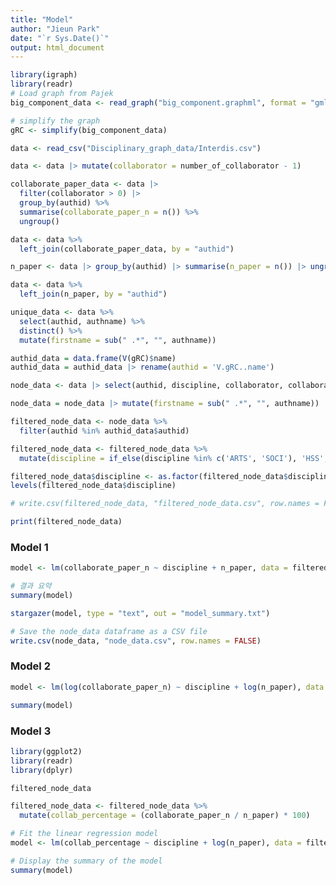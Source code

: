 ```yaml
---
title: "Model"
author: "Jieun Park"
date: "`r Sys.Date()`"
output: html_document
---
```



```r
library(igraph)
library(readr)
# Load graph from Pajek
big_component_data <- read_graph("big_component.graphml", format = "gml")

# simplify the graph
gRC <- simplify(big_component_data)

data <- read_csv("Disciplinary_graph_data/Interdis.csv")

```

```r
data <- data |> mutate(collaborator = number_of_collaborator - 1)

collaborate_paper_data <- data |> 
  filter(collaborator > 0) |> 
  group_by(authid) %>%
  summarise(collaborate_paper_n = n()) %>%
  ungroup()

data <- data %>%
  left_join(collaborate_paper_data, by = "authid")

n_paper <- data |> group_by(authid) |> summarise(n_paper = n()) |> ungroup()

data <- data %>%
  left_join(n_paper, by = "authid")

unique_data <- data %>%
  select(authid, authname) %>%
  distinct() %>%
  mutate(firstname = sub(" .*", "", authname))

authid_data = data.frame(V(gRC)$name)
authid_data = authid_data |> rename(authid = 'V.gRC..name')

node_data <- data |> select(authid, discipline, collaborator, collaborate_paper_n, n_paper, authname)

node_data = node_data |> mutate(firstname = sub(" .*", "", authname))

filtered_node_data <- node_data %>%
  filter(authid %in% authid_data$authid)

filtered_node_data <- filtered_node_data %>%
  mutate(discipline = if_else(discipline %in% c('ARTS', 'SOCI'), 'HSS', 'STEM'))

filtered_node_data$discipline <- as.factor(filtered_node_data$discipline)
levels(filtered_node_data$discipline)

# write.csv(filtered_node_data, "filtered_node_data.csv", row.names = FALSE)

print(filtered_node_data)
```


### Model 1

```r
model <- lm(collaborate_paper_n ~ discipline + n_paper, data = filtered_node_data)

# 결과 요약
summary(model)

stargazer(model, type = "text", out = "model_summary.txt")

# Save the node_data dataframe as a CSV file
write.csv(node_data, "node_data.csv", row.names = FALSE)
```


### Model 2

```r
model <- lm(log(collaborate_paper_n) ~ discipline + log(n_paper), data = filtered_node_data)

summary(model)
```


### Model 3

```r
library(ggplot2)
library(readr)
library(dplyr)

filtered_node_data 

filtered_node_data <- filtered_node_data %>%
  mutate(collab_percentage = (collaborate_paper_n / n_paper) * 100)

# Fit the linear regression model
model <- lm(collab_percentage ~ discipline + log(n_paper), data = filtered_node_data)

# Display the summary of the model
summary(model)

```



